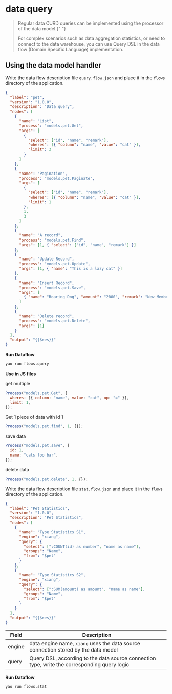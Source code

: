 # data query

<blockquote>
  <p>
    Regular data CURD queries can be implemented using the processor of the data
    model.{" "}
  </p>
  <p>
    For complex scenarios such as data aggregation statistics, or need to
    connect to the data warehouse, you can use Query DSL in the data flow
    (Domain Specific Language) implementation.
  </p>
</blockquote>

## Using the data model handler

Write the data flow description file `query.flow.json` and place it in the `flows` directory of the application.

```json
{
  "label": "pet",
  "version": "1.0.0",
  "description": "Data query",
  "nodes": [
    {
      "name": "List",
      "process": "models.pet.Get",
      "args": [
        {
          "select": ["id", "name", "remark"],
          "wheres": [{ "column": "name", "value": "cat" }],
          "limit": 3
        }
      ]
    },
    {
      "name": "Pagination",
      "process": "models.pet.Paginate",
      "args": [
        {
          "select": ["id", "name", "remark"],
          "wheres": [{ "column": "name", "value": "cat" }],
          "limit": 1
        },
        1,
        3
      ]
    },
    {
      "name": "A record",
      "process": "models.pet.Find",
      "args": [1, { "select": ["id", "name", "remark"] }]
    },
    {
      "name": "Update Record",
      "process": "models.pet.Update",
      "args": [1, { "name": "This is a lazy cat" }]
    },
    {
      "name": "Insert Record",
      "process": "models.pet.Save",
      "args": [
        { "name": "Roaring Dog", "amount": "2000", "remark": "New Member" }
      ]
    },
    {
      "name": "Delete record",
      "process": "models.pet.Delete",
      "args": [1]
    }
  ],
  "output": "{{$res}}"
}
```

**Run Dataflow**

```bash
yao run flows.query
```

**Use in JS files**

get multiple

```javascript
Process("models.pet.Get", {
  wheres: [{ column: "name", value: "cat", op: "=" }],
  limit: 1,
});
```

Get 1 piece of data with id 1

```javascript
Process("models.pet.find", 1, {});
```

save data

```javascript
Process("models.pet.save", {
  id: 1,
  name: "cats foo bar",
});
```

delete data

```javascript
Process("models.pet.delete", 1, {});
```

Write the data flow description file `stat.flow.json` and place it in the `flows` directory of the application.

```json
{
  "label": "Pet Statistics",
  "version": "1.0.0",
  "description": "Pet Statistics",
  "nodes": [
    {
      "name": "Type Statistics S1",
      "engine": "xiang",
      "query": {
        "select": [":COUNT(id) as number", "name as name"],
        "groups": "Name",
        "from": "$pet"
      }
    },
    {
      "name": "Type Statistics S2",
      "engine": "xiang",
      "query": {
        "select": [":SUM(amount) as amount", "name as name"],
        "groups": "Name",
        "from": "$pet"
      }
    }
  ],
  "output": "{{$res}}"
}
```

| Field  | Description                                                                                  |
| ------ | -------------------------------------------------------------------------------------------- |
| engine | data engine name, `xiang` uses the data source connection stored by the data model           |
| query  | Query DSL, according to the data source connection type, write the corresponding query logic |

**Run Dataflow**

```bash
yao run flows.stat
```

<Div style={{ display: "flex", justifyContent: "space-between" }}>
  <Link
    type="prev"
    title="Create Data Model"
    link="Base Features/Create Data Model"
  ></Link>
  <Link type="next" title="Write Interface" link="Base Features/Write Interface"></Link>
</Div>
